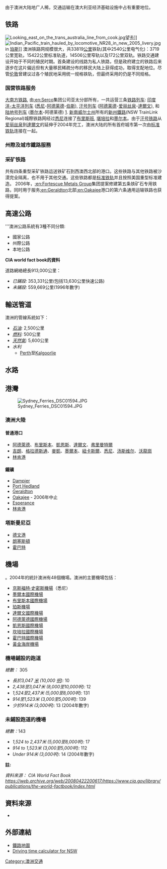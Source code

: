 {{Link style|time=2015-12-12T03:12:23+00:00}}
由于澳洲大陆地广人稀，交通运输在澳大利亚经济基础设施中占有重要地位。

== 铁路 ==
{{main|澳大利亚铁路交通}}
[[File:Looking_east_on_the_trans_australia_line_from_cook.jpg|thumb]]望去]]
[[File:Indian_Pacific_train_hauled_by_locomotive_NR28_in_new_2005_livery.jpg|thumb]] in [[珀斯|珀斯]]]]
澳洲铁路网规模很大，共33819[[公里|公里]]铁轨(其中2540公里电气化)：3719公里宽轨，15422公里标准轨道，14506公里窄轨以及172公里双轨。铁路交通建设开始于不同的殖民时期。首条建设的线路为私人铁路，但是政府建立的铁路后来逐步在这片偏远但有大量移民稀疏分布的移民大陆上获得成功，取得支配地位。尽管[[伦敦|伦敦]]曾建议过各个殖民地采用统一规格铁轨，但最终采用的仍是不同规格。

=== 国营铁路服务 ===
[[大南方铁路(澳大利亚)|大南方铁路]], 由[[:en:Serco|:en:Serco]]集团公司亚太分部所有，一共运营三条[[铁路列车|铁路列车]]: [[印度洋-太平洋列车|印度洋-太平洋列车]] ([[悉尼|悉尼]]-[[阿德莱德|阿德莱德]]-[[伯斯|伯斯]]), [[汗号列车|汗号列车]] ([[阿德莱德|阿德莱德]]-[[爱丽丝泉|爱丽丝泉]]-[[達爾文_(澳大利亞)|達爾文]]), 和[[陆地号列车|陆地号列车]] ([[墨尔本|墨尔本]]-阿德莱德) [https://web.archive.org/web/20030401215421/http://www.gsr.com.au/trains.htm]. [[新南威尔士州|新南威尔士州]]所有的[[新州鐵路|新州鐵路]](NSW TrainLink Regional)城際铁路网经过[[悉尼|悉尼]]连接了[[布里斯班|布里斯班]], [[堪培拉|堪培拉]]和[[墨尔本|墨尔本]]。由于[[汗号铁路|汗号铁路]]从[[爱丽丝泉|爱丽丝泉]]到[[達爾文_(澳大利亞)|達爾文]]的延伸于2004年完工，澳洲大陆的所有首府城市第一次由[[标准铁轨|标准铁轨]]连接在一起。

=== 州際及城市鐵路服務 ===

=== 采矿铁路 ===
共有四条重型采矿铁路运送铁矿石到西澳西北部的港口。这些铁路与其他铁路被沙漠完全隔离，也不用于其他交通。这些铁路都是[[标准铁轨|标准铁轨]]并且按照美国重型标准建造。
2006年，[[:en:Fortescue_Metals_Group|:en:Fortescue Metals Group]]集团提案修建第五条铁矿石专用铁路，同时用于服务[[:en:Geraldton|:en:Geraldton]]北部[[:en:Oakajee|:en:Oakajee]]港口的第六条通用运输铁路也获得提案。

== 高速公路 ==
{{main|Road transport in Australia|Highways in Australia}}

'''澳洲公路系統有3種不同分類:
*國家公路
*州際公路
*本地公路

'''CIA world fact book的資料'''

道路網絡總長913,000公里：
*''已鋪設:'' 353,331公里(包括13,630公里快速公路)
*''未鋪設:'' 559,669公里(1996年數字)

== 輸送管道 ==
澳洲的管線系統如下：
*''[[石油|石油]]:'' 2,500公里
*''[[燃料|燃料]]:'' 500公里
*''[[天然氣|天然氣]]:'' 5,600公里
*''水利''
** [[Perth,_Western_Australia|Perth]]至[[Kalgoorlie|Kalgoorlie]] 

== 水路 ==

== 港灣 ==
{{see also|List of Australian ports}}
[[File:Sydney_Ferries_DSC01594.JPG|thumb]]
=== 澳洲大陸 ===
==== 普通港口 ====

* [[阿德萊德|阿德萊德]]、[[布里斯本|布里斯本]]、[[凱恩斯_(昆士蘭州)|凱恩斯]]、[[達爾文市|達爾文]]、[[弗里曼特爾|弗里曼特爾]]
* [[吉朗|吉朗]]、[[格拉德斯通_(昆士蘭州)|格拉德斯通]]、[[麥凱_(昆士蘭州)|麥凱]]、[[墨爾本|墨爾本]]、[[紐卡斯爾|紐卡斯爾]]、[[悉尼|悉尼]]、[[汤斯维尔|汤斯维尔]]、[[卧龙岗_(新南威尔士州)|沃龍崗]]
* [[林肯港|林肯港]]

==== 鐵礦 ====

* [[Dampier,_Western_Australia|Dampier]]
* [[Port_Hedland|Port Hedland]]
* [[Geraldton|Geraldton]]
* [[Oakajee|Oakajee]] - 2006年中止
* [[Esperance,_Western_Australia|Esperance]]
* [[林肯港|林肯港]]

=== 塔斯曼尼亞 ===

* [[德文港_(塔斯馬尼亞州)|德文港]]
* [[朗塞斯頓|朗塞斯頓]] 
* [[霍巴特|霍巴特]]

== 機場 ==
{{main|澳洲機場列表}}

。2004年的統計澳洲有48個機場。澳洲的主要機場包括：

*[[京斯福特·史密斯機場|京斯福特·史密斯機場]]（悉尼）
*[[墨爾本國際機場|墨爾本國際機場]]
*[[布里斯本國際機場|布里斯本國際機場]]
*[[珀斯機場|珀斯機場]]
*[[達爾文國際機場|達爾文國際機場]]
*[[阿德萊德國際機場|阿德萊德國際機場]]
*[[凱恩斯國際機場|凱恩斯國際機場]]
*[[坎培拉國際機場|坎培拉國際機場]]
*[[霍巴特國際機場|霍巴特國際機場]]
*[[黃金海岸機場|黃金海岸機場]]

=== 機場鋪設的跑道 ===

''總數：'' 305
*''長於3,047 [[米_(單位)|米]] (10,000 [[呎|呎]]):'' 10
*''2,438至3,047米 (8,000至10,000呎):'' 12
*''1,524至2,437米 (5,000至8,000呎):'' 131
*''914至1,523米 (3,000至5,000呎):'' 139
*''少於914米 (3,000呎):'' 13 (2004年數字)

=== 未鋪設跑道的機場 ===

''總數：''143
*''1,524 to 2,437米 (5,000至8,000呎):'' 17
*''914 to 1,523米  (3,000至5,000呎):'' 112
*''Under 914米  (3,000呎):'' 14 (2004年數字)

'''註:'''

''資料來源： CIA World Fact Book https://web.archive.org/web/20080422200617/https://www.cia.gov/library/publications/the-world-factbook/index.html''

== 資料來源 ==
*{{CIA WFB 2000}}

== 外部連結 ==
*[https://web.archive.org/web/20030801094913/http://www.railpage.org.au/railmaps/ 鐵路地圖]
*[http://www.rta.nsw.gov.au/cgi-bin/index.cgi?action=fatiguecalc.form Driving time calculator for NSW] {{Wayback|url=http://www.rta.nsw.gov.au/cgi-bin/index.cgi?action=fatiguecalc.form |date=20130810111437 }}

{{Australian industries}}{{Oceania in topic|Transport in}}

[[Category:澳洲交通|Category:澳洲交通]]